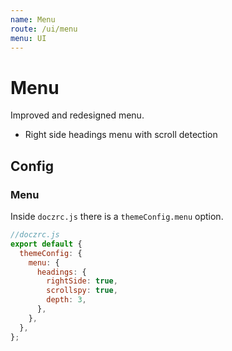 ```yaml
---
name: Menu
route: /ui/menu
menu: UI
---
```



# Menu

Improved and redesigned menu.

- Right side headings menu with scroll detection

## Config

### Menu

Inside `doczrc.js` there is a `themeConfig.menu` option.

```jsx
//doczrc.js
export default {
  themeConfig: {
    menu: {
      headings: {
        rightSide: true,
        scrollspy: true,
        depth: 3,
      },
    },
  },
};
```
